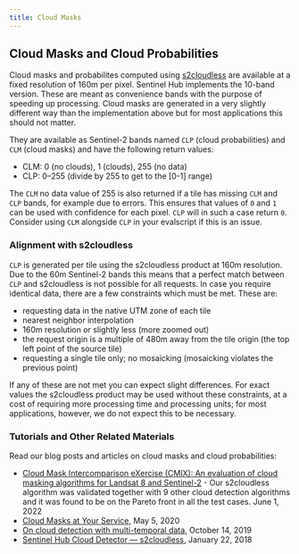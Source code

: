 ```yaml
---
title: Cloud Masks
---
```


## Cloud Masks and Cloud Probabilities

Cloud masks and probabilites computed using
[s2cloudless](https://github.com/sentinel-hub/sentinel2-cloud-detector){target="_blank"}
are available at a fixed resolution of 160m per pixel. Sentinel Hub
implements the 10-band version. These are meant as convenience bands
with the purpose of speeding up processing. Cloud masks are generated in
a very slightly different way than the implementation above but for most
applications this should not matter.

They are available as Sentinel-2 bands named `CLP` (cloud probabilities)
and `CLM` (cloud masks) and have the following return values:

-   CLM: 0 (no clouds), 1 (clouds), 255 (no data)
-   CLP: 0--255 (divide by 255 to get to the \[0-1\] range)

The `CLM` no data value of 255 is also returned if a tile has missing
`CLM` and `CLP` bands, for example due to errors. This ensures that
values of `0` and `1` can be used with confidence for each pixel. `CLP`
will in such a case return `0`. Consider using `CLM` alongside `CLP` in
your evalscript if this is an issue.

### **Alignment with s2cloudless**

`CLP` is generated per tile using the s2cloudless product at 160m
resolution. Due to the 60m Sentinel-2 bands this means that a perfect
match between `CLP` and s2cloudless is not possible for all requests. In
case you require identical data, there are a few constraints which must
be met. These are:

-   requesting data in the native UTM zone of each tile
-   nearest neighbor interpolation
-   160m resolution or slightly less (more zoomed out)
-   the request origin is a multiple of 480m away from the tile origin
    (the top left point of the source tile)
-   requesting a single tile only; no mosaicking (mosaicking violates
    the previous point)

If any of these are not met you can expect slight differences. For exact
values the s2cloudless product may be used without these constraints, at
a cost of requiring more processing time and processing units; for most
applications, however, we do not expect this to be necessary.

### Tutorials and Other Related Materials

Read our blog posts and articles on cloud masks and cloud probabilities:

-   [Cloud Mask Intercomparison eXercise (CMIX): An evaluation of cloud
    masking algorithms for Landsat 8 and
    Sentinel-2](https://www.sciencedirect.com/science/article/pii/S0034425722001043?via%3Dihub){target="_blank"} -
    Our s2cloudless algorithm was validated together with 9 other cloud
    detection algorithms and it was found to be on the Pareto front in
    all the test cases. June 1, 2022
-   [Cloud Masks at Your
    Service](https://medium.com/sentinel-hub/cloud-masks-at-your-service-6e5b2cb2ce8a){target="_blank"},
    May 5, 2020
-   [On cloud detection with multi-temporal
    data](https://medium.com/sentinel-hub/on-cloud-detection-with-multi-temporal-data-f64f9b8d59e5){target="_blank"},
    October 14, 2019
-   [Sentinel Hub Cloud Detector ---
    s2cloudless](https://medium.com/sentinel-hub/sentinel-hub-cloud-detector-s2cloudless-a67d263d3025){target="_blank"},
    January 22, 2018

